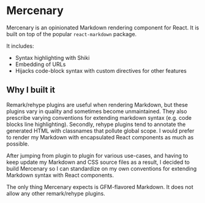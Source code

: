 <Meta title="Introduction" />

# Mercenary

Mercenary is an opinionated Markdown rendering component for React. It is built on top of the popular `react-markdown` package.

It includes:

- Syntax highlighting with Shiki
- Embedding of URLs
- Hijacks code-block syntax with custom directives for other features

## Why I built it

Remark/rehype plugins are useful when rendering Markdown, but these plugins vary in quality and sometimes become unmaintained. They also prescribe varying conventions for extending markdown syntax (e.g. code blocks line highlighting). Secondly, rehype plugins tend to annotate the generated HTML with classnames that pollute global scope. I would prefer to render my Markdown with encapsulated React components as much as possible.

After jumping from plugin to plugin for various use-cases, and having to keep update my Markdown and CSS source files as a result, I decided to build Mercenary so I can standardize on my own conventions for extending Markdown syntax with React components.

The only thing Mercenary expects is GFM-flavored Markdown. It does not allow any other remark/rehype plugins.
